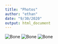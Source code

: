 ```yaml
---
title: "Photos"
author: "ethan"
date: "9/30/2020"
output: html_document
---
```

![Bone](C:\Github\Repositories\website\images\bone.jpg)
![Bone](C:\Github\Repositories\website\images\black_hills.jpg)
![Bone](C:\Github\Repositories\website\images\devils_tower.jpg)
